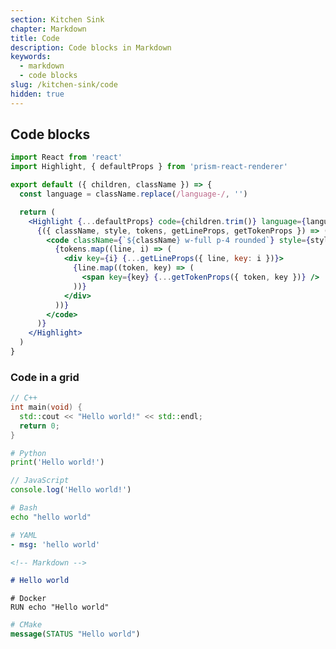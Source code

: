 ```yaml
---
section: Kitchen Sink
chapter: Markdown
title: Code
description: Code blocks in Markdown
keywords:
  - markdown
  - code blocks
slug: /kitchen-sink/code
hidden: true
---
```


## Code blocks

```jsx
import React from 'react'
import Highlight, { defaultProps } from 'prism-react-renderer'

export default ({ children, className }) => {
  const language = className.replace(/language-/, '')

  return (
    <Highlight {...defaultProps} code={children.trim()} language={language}>
      {({ className, style, tokens, getLineProps, getTokenProps }) => (
        <code className={`${className} w-full p-4 rounded`} style={style}>
          {tokens.map((line, i) => (
            <div key={i} {...getLineProps({ line, key: i })}>
              {line.map((token, key) => (
                <span key={key} {...getTokenProps({ token, key })} />
              ))}
            </div>
          ))}
        </code>
      )}
    </Highlight>
  )
}
```

### Code in a grid

<Grid columns='1fr 1fr' caption="Hello world in languages used in NUbook" seamless>

```cpp
// C++
int main(void) {
  std::cout << "Hello world!" << std::endl;
  return 0;
}
```

```py
# Python
print('Hello world!')
```

```js
// JavaScript
console.log('Hello world!')
```

```bash
# Bash
echo "hello world"
```

```yaml
# YAML
- msg: 'hello world'
```

```md
<!-- Markdown -->

# Hello world
```

```docker
# Docker
RUN echo "Hello world"
```

```cmake
# CMake
message(STATUS "Hello world")
```

</Grid>
